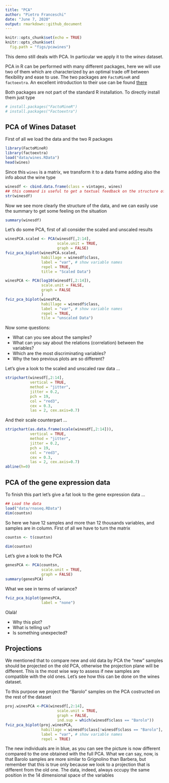 ```yaml
---
title: "PCA"
author: "Pietro Franceschi"
date: "June 7, 2020"
output: rmarkdown::github_document
---
```


```r
knitr::opts_chunk$set(echo = TRUE)
knitr::opts_chunk$set(
  fig.path = "figs/pcawines")
```

This demo still deals with PCA. In particular we apply it to the *wines* dataset.

PCA in R can be performed with many different packages, here we will use two of them which are characterized by an optimal trade off between flexibility and ease to use. The two packages are `FactoMineR` and `factoextra`. An excellent introduction to their use can be found [there](http://www.sthda.com/english/wiki/factoextra-r-package-easy-multivariate-data-analyses-and-elegant-visualization)


Both packages are not part of the standard R installation. To directly install them just type
```r
# install.packages("FactoMineR")
# install.packages("Factoextra")
```


## PCA of Wines  Dataset
First of all we load the data and the two R packages

```r
library(FactoMineR)
library(factoextra)
load("data/wines.RData")
head(wines)
```



Since this `wines` is a matrix, we transform it to a data frame adding also the info about the wine type

```r
winesdf <- cbind.data.frame(class = vintages, wines)
## this command is useful to get a textual feedback on the structure of the data
str(winesdf)
```

Now we see more clearly the structure of the data, and we can easily use the summary to get some feeling on the situation


```r
summary(winesdf)
```

Let's do some PCA, first of all consider the scaled and unscaled results 

```r
winesPCA.scaled <- PCA(winesdf[,2:14],
                       scale.unit = TRUE,
                       graph = FALSE)
fviz_pca_biplot(winesPCA.scaled, 
                habillage = winesdf$class,
                label = "var", # show variable names
                repel = TRUE,
                title = "Scaled Data") 
```

```r
winesPCA <- PCA(log10(winesdf[,2:14]),
                scale.unit = FALSE,
                graph = FALSE
                ) 
fviz_pca_biplot(winesPCA, 
                habillage = winesdf$class,
                label = "var", # show variable names
                repel = TRUE,
                tile = "unscaled Data") 
```

Now some questions:

* What can you see about the samples? 
* What can you say about the relations (correlation) between the variables?
* Which are the most discriminating variables?
* Why the two previous plots are so different?


Let's give a look to the scaled and unscaled raw data ...

```r
stripchart(winesdf[,2:14],
           vertical = TRUE,
           method = "jitter",
           jitter = 0.2,
           pch = 19,
           col = "red3",
           cex = 0.3, 
           las = 2, cex.axis=0.7)
```


And their scale counterpart ...


```r
stripchart(as.data.frame(scale(winesdf[,2:14])),
           vertical = TRUE,
           method = "jitter",
           jitter = 0.2,
           pch = 19,
           col = "red3",
           cex = 0.3,
           las = 2, cex.axis=0.7)
abline(h=0)
```



## PCA of the gene expression data

To finish this part let's give a fat look to the gene expression data ...

```r
## Load the data
load("data/rnaseq.RData")
dim(countsn)

```

So here we have 12 samples and more than 12 thousands variables, and samples are in column. First of all we have to turn the matrix

```r
countsn <- t(countsn)

dim(countsn)

```


Let's give a look to the PCA

```r
genesPCA <- PCA(countsn,
                scale.unit = TRUE,
                graph = FALSE)
summary(genesPCA)
```


What we see in terms of variance?

```r
fviz_pca_biplot(genesPCA, 
                label = "none") 
```


Olalà! 

* Why this plot? 
* What is telling us? 
* Is something unexpected?

## Projections

We mentioned that to compare new and old data by PCA the "new" samples should be projected on the old PCA, otherwise the projection plane will be different. This is the most wise way to assess if new samples are compatible with the old ones. Let's see how this can be done on the wines dataset.

To this purpose we project the "Barolo" samples on the PCA costructed on the rest of the dataset

```r
proj.winesPCA <-PCA(winesdf[,2:14],
                       scale.unit = TRUE,
                       graph = FALSE,
                       ind.sup = which(winesdf$class == "Barolo"))
fviz_pca_biplot(proj.winesPCA, 
                habillage = winesdf$class[!winesdf$class == "Barolo"],
                label = "var", # show variable names
                repel = TRUE) 


```

The new individuals are in blue, as you can see the picture is now different compared to the one obtained with the full PCA. What we can say, now, is that Barolo samples are more similar to Grignolino than Barbera, but remember that this is true only because we look to a projection that is different from the old one. The data, indeed, always occupy the same position in the 14 dimensional space of the variables